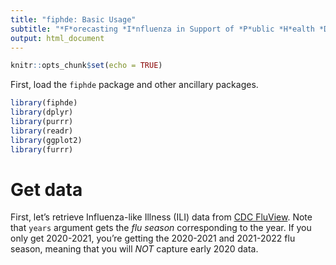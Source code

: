 ```yaml
---
title: "fiphde: Basic Usage"
subtitle: "*F*orecasting *I*nfluenza in Support of *P*ublic *H*ealth *De*cision Making"
output: html_document
---
```


```r
knitr::opts_chunk$set(echo = TRUE)
```

First, load the `fiphde` package and other ancillary packages.

```r
library(fiphde)
library(dplyr)
library(purrr)
library(readr)
library(ggplot2)
library(furrr)
```

# Get data

First, let's retrieve Influenza-like Illness (ILI) data from [CDC FluView](https://gis.cdc.gov/grasp/fluview/fluportaldashboard.html). Note that `years` argument gets the *flu season* corresponding to the year. If you only get 2020-2021, you're getting the 2020-2021 and 2021-2022 flu season, meaning that you will *NOT* capture early 2020 data.

```r

```
